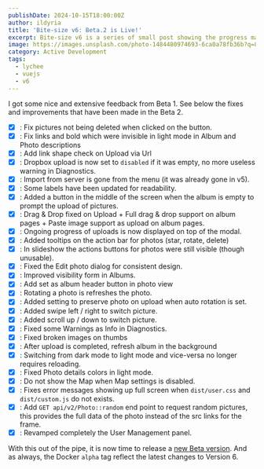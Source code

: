 ```yaml
---
publishDate: 2024-10-15T18:00:00Z
author: ildyria
title: 'Bite-size v6: Beta.2 is Live!'
excerpt: Bite-size v6 is a series of small post showing the progress made on the development of the future version of Lychee.
image: https://images.unsplash.com/photo-1484480974693-6ca0a78fb36b?q=80&w=3544&auto=format&fit=crop&ixlib=rb-4.0.3&ixid=M3wxMjA3fDB8MHxwaG90by1wYWdlfHx8fGVufDB8fHx8fA%3D%3D
category: Active Development
tags:
  - lychee
  - vuejs
  - v6
---
```


I got some nice and extensive feedback from Beta 1.
See below the fixes and improvements that have been made in the Beta 2.

- [x] : Fix pictures not being deleted when clicked on the button.
- [x] : Fix links and bold which were invisible in light mode in Album and Photo descriptions
- [x] : Add link shape check on Upload via Url
- [x] : Dropbox upload is now set to `disabled` if it was empty, no more useless warning in Diagnostics.
- [x] : Import from server is gone from the menu (it was already gone in v5).
- [x] : Some labels have been updated for readability.
- [x] : Added a button in the middle of the screen when the album is empty to prompt the upload of pictures.
- [x] : Drag & Drop fixed on Upload + Full drag & drop support on album pages + Paste image support as upload on album pages.
- [x] : Ongoing progress of uploads is now displayed on top of the modal.
- [x] : Added tooltips on the action bar for photos (star, rotate, delete)
- [x] : In slideshow the actions buttons for photos were still visible (though unusable).
- [x] : Fixed the Edit photo dialog for consistent design.
- [x] : Improved visibility form in Albums.
- [x] : Add set as album header button in photo view
- [x] : Rotating a photo is refreshes the photo.
- [x] : Added setting to preserve photo on upload when auto rotation is set.
- [x] : Added swipe left / right to switch picture.
- [x] : Added scroll up / down to switch picture.
- [x] : Fixed some Warnings as Info in Diagnostics.
- [x] : Fixed broken images on thumbs
- [x] : After upload is completed, refresh album in the background
- [x] : Switching from dark mode to light mode and vice-versa no longer requires reloading.
- [x] : Fixed Photo details colors in light mode.
- [x] : Do not show the Map when Map settings is disabled.
- [x] : Fixes error messages showing up full screen when `dist/user.css` and `dist/custom.js` do not exists.
- [x] : Add `GET api/v2/Photo::random` end point to request random pictures, this provides the full data of the photo instead of the src links for the frame.
- [x] : Revamped completely the User Management panel.

With this out of the pipe, it is now time to release a [new Beta version](https://github.com/LycheeOrg/Lychee/releases/tag/v6.0.0-beta.2).
And as always, the Docker `alpha` tag reflect the latest changes to Version 6.
